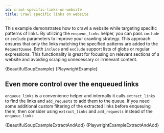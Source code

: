 ```yaml
---
id: crawl-specific-links-on-website
title: Crawl specific links on website
---
```





This example demonstrates how to crawl a website while targeting specific patterns of links. By utilizing the <ApiLink to="class/EnqueueLinksFunction">`enqueue_links`</ApiLink> helper, you can pass `include` or `exclude` parameters to improve your crawling strategy. This approach ensures that only the links matching the specified patterns are added to the <ApiLink to="class/RequestQueue">`RequestQueue`</ApiLink>. Both `include` and `exclude` support lists of globs or regular expressions. This functionality is great for focusing on relevant sections of a website and avoiding scraping unnecessary or irrelevant content.

<Tabs groupId="first-example">
    <TabItem value="BeautifulSoupCrawler" label="BeautifulSoupCrawler">
        <RunnableCodeBlock className="language-python" language="python">
            {BeautifulSoupExample}
        </RunnableCodeBlock>
    </TabItem>
    <TabItem value="PlaywrightCrawler" label="PlaywrightCrawler">
        <RunnableCodeBlock className="language-python" language="python">
            {PlaywrightExample}
        </RunnableCodeBlock>
    </TabItem>
</Tabs>

## Even more control over the enqueued links

<ApiLink to="class/EnqueueLinksFunction">`enqueue_links`</ApiLink> is a convenience helper and internally it calls <ApiLink to="class/ExtractLinksFunction">`extract_links`</ApiLink> to find the links and <ApiLink to="class/AddRequestsFunction">`add_requests`</ApiLink> to add them to the queue. If you need some additional custom filtering of the extracted links before enqueuing them, then consider using <ApiLink to="class/ExtractLinksFunction">`extract_links`</ApiLink> and <ApiLink to="class/AddRequestsFunction">`add_requests`</ApiLink> instead of the <ApiLink to="class/EnqueueLinksFunction">`enqueue_links`</ApiLink>

<Tabs groupId="second-example">
    <TabItem value="BeautifulSoupCrawler" label="BeautifulSoupCrawler">
        <RunnableCodeBlock className="language-python" language="python">
            {BeautifulSoupExampleExtractAndAdd}
        </RunnableCodeBlock>
    </TabItem>
    <TabItem value="PlaywrightCrawler" label="PlaywrightCrawler">
        <RunnableCodeBlock className="language-python" language="python">
            {PlaywrightExampleExtractAndAdd}
        </RunnableCodeBlock>
    </TabItem>
</Tabs>
